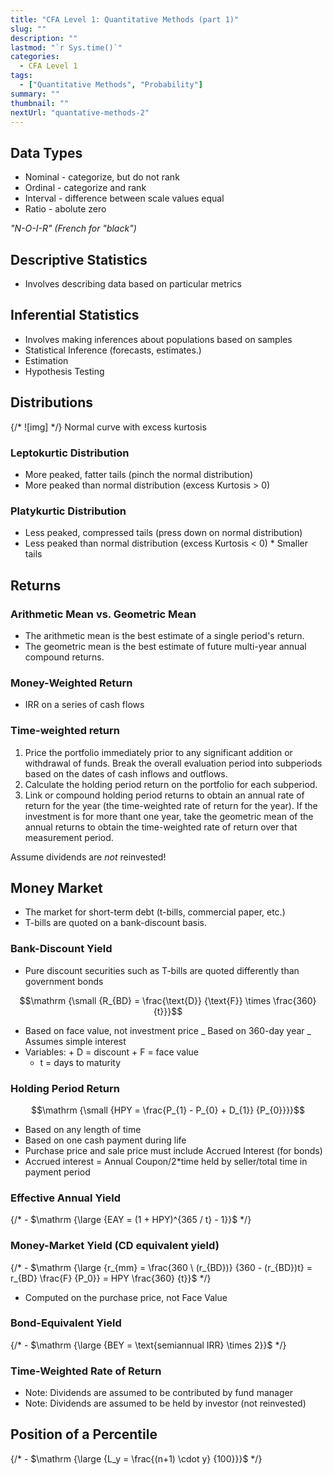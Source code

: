 ---
title: "CFA Level 1: Quantitative Methods (part 1)"
slug: ""
description: ""
lastmod: "`r Sys.time()`"
categories:
  - CFA Level 1
tags:
  - ["Quantitative Methods", "Probability"]
summary: ""
thumbnail: ""
nextUrl: "quantative-methods-2"
---

## Data Types

- Nominal - categorize, but do not rank
- Ordinal - categorize and rank
- Interval - difference between scale values equal
- Ratio - abolute zero

_"N-O-I-R" (French for "black")_

## Descriptive Statistics

- Involves describing data based on particular metrics

## Inferential Statistics

- Involves making inferences about populations based on samples
- Statistical Inference (forecasts, estimates.)
- Estimation
- Hypothesis Testing

## Distributions

{/* ![img] */}
Normal curve with excess kurtosis

### Leptokurtic Distribution

- More peaked, fatter tails (pinch the normal distribution)
- More peaked than normal distribution (excess Kurtosis > 0)

### Platykurtic Distribution

- Less peaked, compressed tails (press down on normal distribution)
- Less peaked than normal distribution (excess Kurtosis < 0) \* Smaller tails

## Returns

### Arithmetic Mean vs. Geometric Mean

- The arithmetic mean is the best estimate of a single period's return.
- The geometric mean is the best estimate of future multi-year annual compound returns.

### Money-Weighted Return

- IRR on a series of cash flows

### Time-weighted return

1. Price the portfolio immediately prior to any significant addition or withdrawal of funds. Break the overall evaluation period into subperiods based on the dates of cash inflows and outflows.
2. Calculate the holding period return on the portfolio for each subperiod.
3. Link or compound holding period returns to obtain an annual rate of return for the year (the time-weighted rate of return for the year). If the investment is for more thant one year, take the geometric mean of the annual returns to obtain the time-weighted rate of return over that measurement period.

<Note>Assume dividends are _not_ reinvested!</Note>

## Money Market

- The market for short-term debt (t-bills, commercial paper, etc.)
- T-bills are quoted on a bank-discount basis.

### Bank-Discount Yield

- Pure discount securities such as T-bills are quoted differently than government bonds

```math
\mathrm {\small {R_{BD} = \frac{\text{D}} {\text{F}} \times \frac{360} {t}}}
```

- Based on face value, not investment price _ Based on 360-day year _ Assumes simple interest
- Variables: + D = discount + F = face value
  - t = days to maturity

### Holding Period Return

```math
\mathrm {\small {HPY = \frac{P_{1} - P_{0} + D_{1}} {P_{0}}}}
```

- Based on any length of time
- Based on one cash payment during life
- Purchase price and sale price must include Accrued Interest (for bonds)
- Accrued interest = Annual Coupon/2\*time held by seller/total time in payment period

### Effective Annual Yield

{/* - $\mathrm {\large {EAY = (1 + HPY)^{365 / t} - 1}}$ */}

### Money-Market Yield (CD equivalent yield)

{/* - $\mathrm {\large {r_{mm} = \frac{360 \ (r_{BD})} {360 - (r_{BD})t} = r_{BD} \frac{F} {P_0}} = HPY \frac{360} {t}}$ */}

- Computed on the purchase price, not Face Value

### Bond-Equivalent Yield

{/* - $\mathrm {\large {BEY = \text{semiannual IRR} \times 2}}$ */}

### Time-Weighted Rate of Return

- Note: Dividends are assumed to be contributed by fund manager
- Note: Dividends are assumed to be held by investor (not reinvested)

## Position of a Percentile

{/* - $\mathrm {\large {L_y =  \frac{(n+1) \cdot y} {100}}}$ */}
